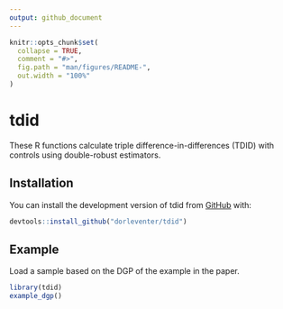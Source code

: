 ```yaml
---
output: github_document
---
```


<!-- README.md is generated from README.Rmd. Please edit that file -->

```r
knitr::opts_chunk$set(
  collapse = TRUE,
  comment = "#>",
  fig.path = "man/figures/README-",
  out.width = "100%"
)
```

# tdid

<!-- badges: start -->
<!-- badges: end -->

These R functions calculate triple difference-in-differences (TDID) with controls using double-robust estimators. 

## Installation

You can install the development version of tdid from [GitHub](https://github.com/) with:

``` r
devtools::install_github("dorleventer/tdid")
```

## Example

Load a sample based on the DGP of the example in the paper. 

```r
library(tdid)
example_dgp()
```
